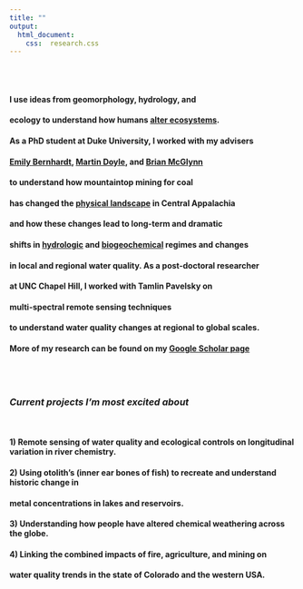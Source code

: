 ```yaml
---
title: ""
output:
  html_document:
    css:  research.css
---
```

<br>
<br>

####  I use ideas from geomorphology, hydrology, and
####  ecology to understand how humans [alter ecosystems](http://www.annualreviews.org/doi/abs/10.1146/annurev-environ-121012-100957).
####  As a PhD student at Duke University, I worked with my advisers
####  [Emily Bernhardt](http://bernhardtlab.weebly.com/), [Martin Doyle](http://sites.nicholas.duke.edu/martindoyle/), and [Brian McGlynn](http://www.mcglynnlab.com/)
####  to understand how mountaintop mining for coal
####  has changed the [physical landscape](http://pubs.acs.org/doi/full/10.1021/acs.est.5b04532) in Central Appalachia
####  and how these changes lead to long-term and dramatic 
####  shifts in [hydrologic](https://pubs.acs.org/doi/abs/10.1021/acs.est.7b02288) and [biogeochemical](https://agupubs.onlinelibrary.wiley.com/doi/10.1029/2017GB005798) regimes and changes
####  in local and regional water quality. As a post-doctoral researcher
####  at UNC Chapel Hill, I worked with Tamlin Pavelsky on
####  multi-spectral remote sensing techniques
####  to understand water quality changes at regional to global scales. 
####  More of my research can be found on my [Google Scholar page](https://scholar.google.com/citations?user=gsgbDNwAAAAJ&hl=en&oi=ao)
 
<br>
<br>

### *Current projects I'm most excited about*

<br>

#### 1) Remote sensing of water quality and ecological controls on longitudinal variation in river chemistry.

#### 2) Using otolith's (inner ear bones of fish) to recreate and understand historic change in 
#### metal concentrations in lakes and reservoirs.

#### 3) Understanding how people have altered chemical weathering across the globe.

#### 4) Linking the combined impacts of fire, agriculture, and mining on
####  water quality trends in the state of Colorado and the western USA. 

